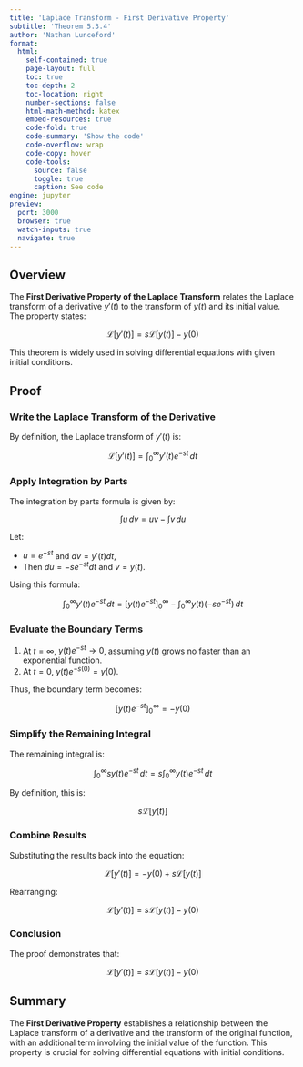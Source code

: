 ```yaml
---
title: 'Laplace Transform - First Derivative Property'
subtitle: 'Theorem 5.3.4'
author: 'Nathan Lunceford'
format:
  html:
    self-contained: true
    page-layout: full
    toc: true
    toc-depth: 2
    toc-location: right
    number-sections: false
    html-math-method: katex
    embed-resources: true
    code-fold: true
    code-summary: 'Show the code'
    code-overflow: wrap
    code-copy: hover
    code-tools:
      source: false
      toggle: true
      caption: See code
engine: jupyter
preview:
  port: 3000
  browser: true
  watch-inputs: true
  navigate: true
---
```


## **Overview**

The **First Derivative Property of the Laplace Transform** relates the Laplace transform of a derivative $y'(t)$ to the transform of $y(t)$ and its initial value. The property states:

$$
\mathcal{L}[y'(t)] = s\mathcal{L}[y(t)] - y(0)
$$

This theorem is widely used in solving differential equations with given initial conditions.

## **Proof**

### Write the Laplace Transform of the Derivative

By definition, the Laplace transform of $y'(t)$ is:

$$
\mathcal{L}[y'(t)] = \int_0^\infty y'(t) e^{-st} \, dt
$$

### Apply Integration by Parts

The integration by parts formula is given by:

$$
\int u \, dv = uv - \int v \, du
$$

Let:

- $u = e^{-st}$ and $dv = y'(t) dt$,
- Then $du = -s e^{-st} dt$ and $v = y(t)$.

Using this formula:

$$
\int_0^\infty y'(t) e^{-st} \, dt = \left[ y(t) e^{-st} \right]_0^\infty - \int_0^\infty y(t)(-s e^{-st}) \, dt
$$

### Evaluate the Boundary Terms

1. At $t = \infty$, $y(t) e^{-st} \to 0$, assuming $y(t)$ grows no faster than an exponential function.
2. At $t = 0$, $y(t) e^{-s(0)} = y(0)$.

Thus, the boundary term becomes:

$$
\left[ y(t) e^{-st} \right]_0^\infty = -y(0)
$$

### Simplify the Remaining Integral

The remaining integral is:

$$
\int_0^\infty s y(t) e^{-st} \, dt = s \int_0^\infty y(t) e^{-st} \, dt
$$

By definition, this is:

$$
s \mathcal{L}[y(t)]
$$

### Combine Results

Substituting the results back into the equation:

$$
\mathcal{L}[y'(t)] = -y(0) + s \mathcal{L}[y(t)]
$$

Rearranging:

$$
\mathcal{L}[y'(t)] = s\mathcal{L}[y(t)] - y(0)
$$

### Conclusion

The proof demonstrates that:

$$
\mathcal{L}[y'(t)] = s\mathcal{L}[y(t)] - y(0)
$$

## **Summary**

The **First Derivative Property** establishes a relationship between the Laplace transform of a derivative and the transform of the original function, with an additional term involving the initial value of the function. This property is crucial for solving differential equations with initial conditions.
